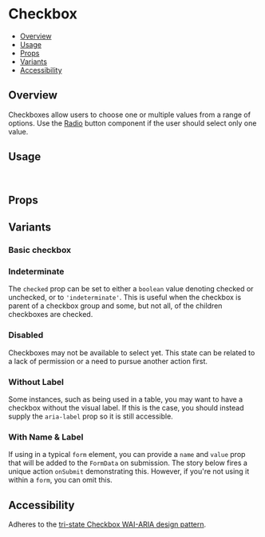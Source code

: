 

<Meta of={CheckboxStories} />

# Checkbox

- [Overview](#overview)
- [Usage](#usage)
- [Props](#props)
- [Variants](#variants)
- [Accessibility](#accessibility)

## Overview

Checkboxes allow users to choose one or multiple values from a range of options. Use the
[Radio](../?path=/docs/inputs-radio--docs) button component if the user should select only one value.

<ViewSource path="components/Checkbox" />

<Canvas of={CheckboxStories.Base} />

## Usage

```js
import { Checkbox } from '@strapi/design-system';
```

## Props

<TypeTable of={Checkbox} />

## Variants

### Basic checkbox

<Canvas of={CheckboxStories.Base} />

### Indeterminate

The `checked` prop can be set to either a `boolean` value denoting checked or unchecked, or to `'indeterminate'`. This
is useful when the checkbox is parent of a checkbox group and some, but not all, of the children checkboxes are checked.

<Canvas of={CheckboxStories.Indeterminate} />

### Disabled

Checkboxes may not be available to select yet. This state can be related to a lack of permission or a need to pursue
another action first.

<Canvas of={CheckboxStories.Disabled} />

### Without Label

Some instances, such as being used in a table, you may want to have a checkbox without the visual label. If this is the
case, you should instead supply the `aria-label` prop so it is still accessible.

<Canvas of={CheckboxStories.WithoutLabel} />

### With Name & Label

If using in a typical `form` element, you can provide a `name` and `value` prop that will be added to the `FormData` on
submission. The story below fires a unique action `onSubmit` demonstrating this. However, if you're not using it within
a `form`, you can omit this.

<Canvas of={CheckboxStories.WithNameAndValue} />

## Accessibility

Adheres to the [tri-state Checkbox WAI-ARIA design pattern](https://www.w3.org/WAI/ARIA/apg/patterns/checkbox/).
